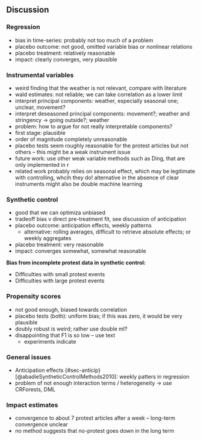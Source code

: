 <!--

Discussion interprets the results and places them in terms of the state-of-the-art.

Interpretation of findings (e.g. in terms of a) research ethics b) limitation of the research methodology):
Excellent and critical discussion and or reflection on all findings vis-a-vis existing research. Attention for research limitations and concrete suggestions for further research. Conclusions have been based on results, and have been taken to a higher level.

 -->

## Discussion

### Regression

- bias in time-series: probably not too much of a problem
- placebo outcome: not good, omitted variable bias or nonlinear relations
- placebo treatment: relatively reasonable
- impact: clearly converges, very plausible

### Instrumental variables

- weird finding that the weather is not relevant, compare with literature
- wald estimates: not reliable; we can take correlation as a lower limit
- interpret principal components: weather, especially seasonal one; unclear, movement?
- interpret deseasoned principal components: movement?; weather and stringency -> going outside?; weather
- problem: how to argue for not really interpretable components?
- first stage: plausible
- order of magnitude completely unreasonable
- placebo tests seem roughly reasonable for the protest articles but not others -- this might be a weak instrument issue
- future work: use other weak variable methods such as Ding, that are only implemented in r
- related work probably relies on seasonal effect, which may be legitimate with controlling, whcih they do! alternative in the absence of clear instruments might also be double machine learning

### Synthetic control

- good that we can optimiza unbiased
- tradeoff bias v direct pre-treatment fit, see discussion of anticipation
- placebo outcome: anticipation effects, weekly patterns
  - alternative: rolling averages, difficult to retrieve absolute effects; or weekly aggregates
- placebo treatment: very reasonable
- impact: converges somewhat, somewhat reasonable

__Bias from incomplete protest data in synthetic control:__

- Difficulties with small protest events
- Difficulties with large protest events

### Propensity scores

- not good enough, biased towards correlation
- placebo tests (both): uniform bias; if this was zero, it would be very plausible
- doubly robust is weird; rather use double ml?
- disappointing that F1 is so low -- use text
  - experiments indicate

### General issues

- Anticipation effects {#sec-anticip} [@abadieSyntheticControlMethods2010]: weekly patters in regression
- problem of not enough interaction terms / heterogeneity -> use CRForests, DML

### Impact estimates

- convergence to about 7 protest articles after a week -- long-term convergence unclear
- no method suggests that no-protest goes down in the long term
